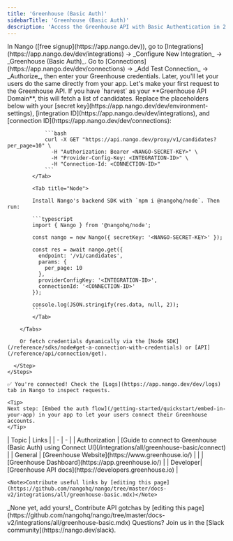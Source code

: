 ```yaml
---
title: 'Greenhouse (Basic Auth)'
sidebarTitle: 'Greenhouse (Basic Auth)'
description: 'Access the Greenhouse API with Basic Authentication in 2 minutes 💨'
---
```


<Tabs>
  <Tab title="🚀 Quickstart">
    <Steps>
      <Step title="Create an integration">
        In Nango ([free signup](https://app.nango.dev)), go to [Integrations](https://app.nango.dev/dev/integrations) -> _Configure New Integration_ -> _Greenhouse (Basic Auth)_.
      </Step>
      <Step title="Authorize Greenhouse">
        Go to [Connections](https://app.nango.dev/dev/connections) -> _Add Test Connection_ -> _Authorize_, then enter your Greenhouse credentials. Later, you'll let your users do the same directly from your app.
      </Step>
      <Step title="Call the Greenhouse API">
        Let's make your first request to the Greenhouse API. If you have `harvest` as your **Greenhouse API Domain**, this will fetch a list of candidates. Replace the placeholders below with your [secret key](https://app.nango.dev/dev/environment-settings), [integration ID](https://app.nango.dev/dev/integrations), and [connection ID](https://app.nango.dev/dev/connections):
        <Tabs>
            <Tab title="cURL">

                ```bash
                curl -X GET "https://api.nango.dev/proxy/v1/candidates?per_page=10" \
                  -H "Authorization: Bearer <NANGO-SECRET-KEY>" \
                  -H "Provider-Config-Key: <INTEGRATION-ID>" \
                  -H "Connection-Id: <CONNECTION-ID>"
                ```
            </Tab>

            <Tab title="Node">

            Install Nango's backend SDK with `npm i @nangohq/node`. Then run:

            ```typescript
            import { Nango } from '@nangohq/node';

            const nango = new Nango({ secretKey: '<NANGO-SECRET-KEY>' });

            const res = await nango.get({
              endpoint: '/v1/candidates',
              params: {
                per_page: 10
              },
              providerConfigKey: '<INTEGRATION-ID>',
              connectionId: '<CONNECTION-ID>'
            });

            console.log(JSON.stringify(res.data, null, 2));
            ```
            </Tab>

        </Tabs>

        Or fetch credentials dynamically via the [Node SDK](/reference/sdks/node#get-a-connection-with-credentials) or [API](/reference/api/connection/get).

      </Step>
    </Steps>

    ✅ You're connected! Check the [Logs](https://app.nango.dev/dev/logs) tab in Nango to inspect requests.

    <Tip>
    Next step: [Embed the auth flow](/getting-started/quickstart/embed-in-your-app) in your app to let your users connect their Greenhouse accounts.
    </Tip>
  </Tab>
  <Tab title="🔗 Useful links">
    | Topic | Links | 
    | - | - | 
    | Authorization | [Guide to connect to Greenhouse (Basic Auth) using Connect UI](/integrations/all/greenhouse-basic/connect) |
    | General | [Greenhouse Website](https://www.greenhouse.io/) |
    | | [Greenhouse Dashboard](https://app.greenhouse.io/) |
    | Developer| [Greenhouse API docs](https://developers.greenhouse.io) |
  
    <Note>Contribute useful links by [editing this page](https://github.com/nangohq/nango/tree/master/docs-v2/integrations/all/greenhouse-basic.mdx)</Note>
  </Tab>
  <Tab title="🚨 API gotchas">
      _None yet, add yours!_
    <Note>Contribute API gotchas by [editing this page](https://github.com/nangohq/nango/tree/master/docs-v2/integrations/all/greenhouse-basic.mdx)</Note>
  </Tab>
</Tabs>

<Info>
    Questions? Join us in the [Slack community](https://nango.dev/slack).
</Info>
